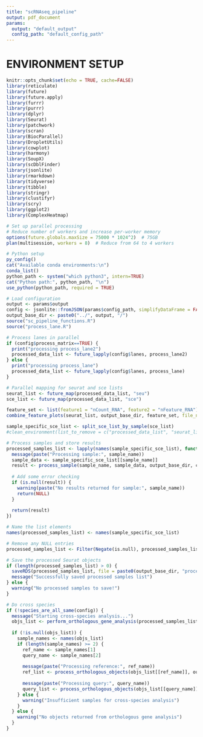 ```yaml
---
title: "scRNAseq_pipeline"
output: pdf_document
params:
  output: "default_output" 
  config_path: "default_config_path" 
---
```


# ENVIRONMENT SETUP

```r
knitr::opts_chunk$set(echo = TRUE, cache=FALSE)
library(reticulate)
library(future)
library(future.apply)
library(furrr)
library(purrr)
library(dplyr)
library(Seurat)
library(patchwork)
library(scran)
library(BiocParallel)
library(DropletUtils)
library(cowplot)
library(harmony)
library(SoupX)
library(scDblFinder)
library(jsonlite)
library(rmarkdown)
library(tidyverse)
library(tibble)
library(stringr)
library(clustifyr)
library(scry)
library(ggplot2)
library(ComplexHeatmap)

# Set up parallel processing
# Reduce number of workers and increase per-worker memory
options(future.globals.maxSize = 75000 * 1024^2)  # 75GB
plan(multisession, workers = 8)  # Reduce from 64 to 4 workers

# Python setup
py_config()
cat("Available conda environments:\n")
conda_list()
python_path <- system("which python3", intern=TRUE)
cat("Python path:", python_path, "\n")
use_python(python_path, required = TRUE)

# Load configuration
output <- params$output
config <- jsonlite::fromJSON(params$config_path, simplifyDataFrame = FALSE)
output_base_dir <- paste0("../", output, "/")
source("sc_pipeline_functions.R")
source("process_lane.R")

```
```r
# Process lanes in parallel
if (config$process_matrix==TRUE) {
  print("processing process_lane2")
  processed_data_list <- future_lapply(config$lanes, process_lane2)
} else {
  print("processing process_lane")
  processed_data_list <- future_lapply(config$lanes, process_lane)
}
```
```r
# Parallel mapping for seurat and sce lists
seurat_list <- future_map(processed_data_list, "seu")
sce_list <- future_map(processed_data_list, "sce")

feature_set <- list(feature1 = "nCount_RNA", feature2 = "nFeature_RNA")
combine_feature_plots(seurat_list, output_base_dir, feature_set, file_name_base = "post_soupx_qc")

sample_specific_sce_list <- split_sce_list_by_sample(sce_list)
#clean_environment(list_to_remove = c("processed_data_list", "seurat_list", "feature_set"))

# Process samples and store results
processed_samples_list <- lapply(names(sample_specific_sce_list), function(sample_name) {
  message(paste("Processing sample:", sample_name))
  sample_data <- sample_specific_sce_list[[sample_name]]
  result <- process_sample(sample_name, sample_data, output_base_dir, config)
  
  # Add some error checking
  if (is.null(result)) {
    warning(paste("No results returned for sample:", sample_name))
    return(NULL)
  }
  
  return(result)
})

# Name the list elements
names(processed_samples_list) <- names(sample_specific_sce_list)

# Remove any NULL entries
processed_samples_list <- Filter(Negate(is.null), processed_samples_list)

# Save the processed Seurat objects
if (length(processed_samples_list) > 0) {
  saveRDS(processed_samples_list, file = paste0(output_base_dir, "processed_seurat_objects.rds"))
  message("Successfully saved processed samples list")
} else {
  warning("No processed samples to save!")
}
```
```r
# Do cross species
if (!species_are_all_same(config)) {
  message("Starting cross-species analysis...")
  objs_list <- perform_orthologous_gene_analysis(processed_samples_list, config, output_base_dir)
  
  if (!is.null(objs_list)) {
    sample_names <- names(objs_list)
    if (length(sample_names) >= 2) {
      ref_name <- sample_names[1]
      query_name <- sample_names[2]
      
      message(paste("Processing reference:", ref_name))
      ref_list <- process_orthologous_objects(objs_list[[ref_name]], output_base_dir, config, ref_name)
      
      message(paste("Processing query:", query_name))
      query_list <- process_orthologous_objects(objs_list[[query_name]], output_base_dir, config, query_name)
    } else {
      warning("Insufficient samples for cross-species analysis")
    }
  } else {
    warning("No objects returned from orthologous gene analysis")
  }
}
```


